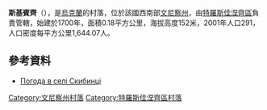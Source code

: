 {{coord|48|33|43|N|29|21|17|E|scale:30000|display=title}}

'''斯基賓齊'''（{{lang-uk|Скибинці}}），是[[烏克蘭|烏克蘭]]的村落，位於該國西南部[[文尼察州|文尼察州]]，由[[特羅斯佳涅齊區|特羅斯佳涅齊區]]負責管轄，始建於1700年，面積0.18平方公里，海拔高度152米，2001年人口291，人口密度每平方公里1,644.07人。

==參考資料==
* [http://weather.in.ua/ua/vinnickaja/23985 Погода в селі Скибинці] {{Wayback|url=http://weather.in.ua/ua/vinnickaja/23985 |date=20201026005906 }}

[[Category:文尼察州村落|Category:文尼察州村落]]
[[Category:特羅斯佳涅齊區村落|Category:特羅斯佳涅齊區村落]]


{{Vinnytsia-geo-stub}}